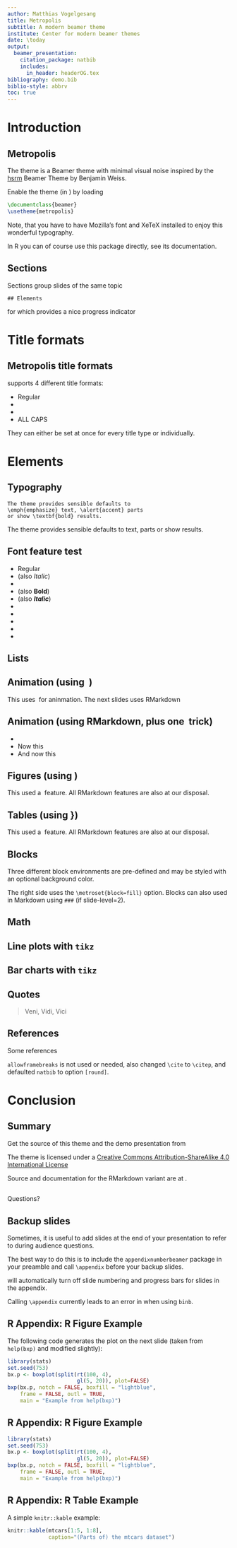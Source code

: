 ```yaml
---
author: Matthias Vogelgesang
title: Metropolis
subtitle: A modern beamer theme
institute: Center for modern beamer themes
date: \today
output: 
  beamer_presentation:
    citation_package: natbib
    includes:
      in_header: headerOG.tex
bibliography: demo.bib
biblio-style: abbrv
toc: true
---
```


# Introduction

## Metropolis

The \themename theme is a Beamer theme with minimal visual noise inspired
by the [hsrm](https://github.com/hsrmbeamertheme/hsrmbeamertheme) Beamer
Theme by Benjamin Weiss.


Enable the theme (in \LaTeX) by loading

```tex
\documentclass{beamer}
\usetheme{metropolis}
```

Note, that you have to have Mozilla's \emph{Fira Sans} font and XeTeX
installed to enjoy this wonderful typography.

\scriptsize In R you can of course use this package directly, see its documentation.

## Sections

Sections group slides of the same topic

```
## Elements
```

for which \themename provides a nice progress indicator \ldots


# Title formats

## Metropolis title formats

\themename supports 4 different title formats:

- Regular
- \textsc{Small caps}
- \textsc{all small caps}
- ALL CAPS

They can either be set at once for every title type or individually.


<!-- \metroset{titleformat frame=smallcaps} -->
<!-- ## Small caps -->

<!-- This frame uses the \texttt{smallcaps} title format. -->

<!-- \begin{alertblock}{Potential Problems} -->
<!-- Be aware that not every font supports small caps. If for example you -->
<!-- typeset your presentation with pdfTeX and the Computer Modern Sans Serif -->
<!-- font, every text in small caps will be typeset with the Computer Modern -->
<!-- Serif font instead.  -->
<!-- \end{alertblock} -->




<!-- \metroset{titleformat frame=allsmallcaps} -->
<!-- ## All small caps -->

<!-- This frame uses the \texttt{allsmallcaps} title format. -->

<!-- \begin{alertblock}{Potential problems} -->
<!-- As this title format also uses small caps you face the same problems as -->
<!-- with the \texttt{smallcaps} title format. Additionally this format can -->
<!-- cause some other problems. Please refer to the documentation if you -->
<!-- consider using it. -->

<!-- As a rule of thumb: just use it for plaintext-only titles. -->
<!-- \end{alertblock} -->


# Elements

## Typography

```
The theme provides sensible defaults to
\emph{emphasize} text, \alert{accent} parts
or show \textbf{bold} results.
```

\begin{center}becomes\end{center}

The theme provides sensible defaults to \emph{emphasize} text,
\alert{accent} parts or show \textbf{bold} results.


## Font feature test

- Regular
- \textit{Italic} (also _Italic_)
- \textsc{Small Caps}
- \textbf{Bold} (also **Bold**)
- \textbf{\textit{Bold Italic}} (also **_Italic_**)
- \textbf{\textsc{Bold Small Caps}}
- \texttt{Monospace}
- \texttt{\textit{Monospace Italic}}
- \texttt{\textbf{Monospace Bold}}
- \texttt{\textbf{\textit{Monospace Bold Italic}}}


## Lists
\begin{columns}[T,onlytextwidth]
  \column{0.33\textwidth}
    Items
    \begin{itemize}
      \item Milk \item Eggs \item Potatoes
    \end{itemize}

  \column{0.33\textwidth}
    Enumerations
    \begin{enumerate}
      \item First, \item Second and \item Last.
    \end{enumerate}

  \column{0.33\textwidth}
    Descriptions
    \begin{description}
      \item[PowerPoint] Meeh. \item[Beamer] Yeeeha.
    \end{description}
\end{columns}


## Animation (using \LaTeX\ )

\begin{itemize}[<+- | alert@+>]
  \item \alert<4>{This is\only<4>{ really} important}
  \item Now this
  \item And now this
\end{itemize}

\bigskip
\scriptsize This uses \LaTeX\ for aninmation. The next slides uses RMarkdown

## Animation (using RMarkdown, plus one \LaTeX\ trick)

::: incremental 

- \alert<4>{This is\only<4>{ really} important}
- Now this
- And now this

:::



## Figures (using \LaTeX)

\begin{figure}
  \newcounter{density}
  \setcounter{density}{20}
  \begin{tikzpicture}
    \def\couleur{alerted text.fg}
    \path[coordinate] (0,0)  coordinate(A)
                ++( 90:5cm) coordinate(B)
                ++(0:5cm) coordinate(C)
                ++(-90:5cm) coordinate(D);
    \draw[fill=\couleur!\thedensity] (A) -- (B) -- (C) --(D) -- cycle;
    \foreach \x in {1,...,40}{%
        \pgfmathsetcounter{density}{\thedensity+20}
        \setcounter{density}{\thedensity}
        \path[coordinate] coordinate(X) at (A){};
        \path[coordinate] (A) -- (B) coordinate[pos=.10](A)
                              -- (C) coordinate[pos=.10](B)
                              -- (D) coordinate[pos=.10](C)
                              -- (X) coordinate[pos=.10](D);
        \draw[fill=\couleur!\thedensity] (A)--(B)--(C)-- (D) -- cycle;
    }
  \end{tikzpicture}
  \caption{Rotated square from
  \href{http://www.texample.net/tikz/examples/rotated-polygons/}{texample.net}.}
\end{figure}

\scriptsize This used a \LaTeX\ feature. All RMarkdown features are also at our disposal.


## Tables (using \LaTeX})

\begin{table}
  \caption{Largest cities in the world (source: Wikipedia)}
  \begin{tabular}{@{} lr @{}}
    \toprule
    City & Population\\
    \midrule
    Mexico City & 20,116,842\\
    Shanghai & 19,210,000\\
    Peking & 15,796,450\\
    Istanbul & 14,160,467\\
    \bottomrule
  \end{tabular}
\end{table}

\scriptsize This used a \LaTeX\ feature. All RMarkdown features are also at our disposal.


## Blocks

Three different block environments are pre-defined and may be styled with an
optional background color.

\begin{columns}[T,onlytextwidth]
  \column{0.5\textwidth}
    \begin{block}{Default}
      Block content.
    \end{block}

    \begin{alertblock}{Alert}
      Block content.
    \end{alertblock}

    \begin{exampleblock}{Example}
      Block content.
    \end{exampleblock}

  \column{0.5\textwidth}

     \metroset{block=fill}

    \begin{block}{Default}
      Block content.
    \end{block}

    \begin{alertblock}{Alert}
      Block content.
    \end{alertblock}

    \begin{exampleblock}{Example}
      Block content.
    \end{exampleblock}

\end{columns}

\bigskip

\scriptsize The right side uses the `\metroset{block=fill}` option. Blocks
can also used in Markdown using `###` (if slide-level=2).


## Math

\begin{equation*}
    e = \lim_{n\to \infty} \left(1 + \frac{1}{n}\right)^n
\end{equation*}

## Line plots with `tikz`

\begin{figure}
  \begin{tikzpicture}
    \begin{axis}[
      mlineplot,
      width=0.9\textwidth,
      height=6cm,
    ]

      \addplot {sin(deg(x))};
      \addplot+[samples=100] {sin(deg(2*x))};

    \end{axis}
  \end{tikzpicture}
\end{figure}


## Bar charts with `tikz`

\begin{figure}
  \begin{tikzpicture}
    \begin{axis}[
      mbarplot,
      xlabel={Foo},
      ylabel={Bar},
      width=0.9\textwidth,
      height=6cm,
    ]

    \addplot plot coordinates {(1, 20) (2, 25) (3, 22.4) (4, 12.4)};
    \addplot plot coordinates {(1, 18) (2, 24) (3, 23.5) (4, 13.2)};
    \addplot plot coordinates {(1, 10) (2, 19) (3, 25) (4, 15.2)};

    \legend{lorem, ipsum, dolor}

    \end{axis}
  \end{tikzpicture}
\end{figure}


## Quotes

> Veni, Vidi, Vici

## References

Some references \citep{knuth92,ConcreteMath,Simpson,Er01,greenwade93}

\bigskip

\scriptsize `allowframebreaks` is not used or needed, also changed `\cite` to
`\citep`, and defaulted `natbib` to option `[round]`.


# Conclusion

## Summary

Get the source of this theme and the demo presentation from

\begin{center}\url{https://github.com/matze/mtheme}\end{center}

The theme \emph{itself} is licensed under a [Creative Commons
Attribution-ShareAlike 4.0 International
License](http://creativecommons.org/licenses/by-sa/4.0/)

\begin{center}\ccbysa\end{center}

\scriptsize Source and documentation for the RMarkdown variant are at \url{https://github.com/eddelbuettel/binb}.


## {.standout}
Questions? 




## Backup slides

Sometimes, it is useful to add slides at the end of your presentation to
refer to during audience questions.

The best way to do this is to include the `appendixnumberbeamer`
package in your preamble and call `\appendix` before your backup slides.

\themename will automatically turn off slide numbering and progress bars for
slides in the appendix.

\scriptsize Calling `\appendix` currently leads to an error in when using `binb`.

## R Appendix: R Figure Example

The following code generates the plot on the next slide (taken from
`help(bxp)` and modified slightly):

```r
library(stats)
set.seed(753)
bx.p <- boxplot(split(rt(100, 4),
                      gl(5, 20)), plot=FALSE)
bxp(bx.p, notch = FALSE, boxfill = "lightblue",
    frame = FALSE, outl = TRUE,
    main = "Example from help(bxp)")
```  

## R Appendix: R Figure Example
  
```r
library(stats)
set.seed(753)
bx.p <- boxplot(split(rt(100, 4),
                      gl(5, 20)), plot=FALSE)
bxp(bx.p, notch = FALSE, boxfill = "lightblue",
    frame = FALSE, outl = TRUE,
    main = "Example from help(bxp)")
```  

## R Appendix: R Table Example
  
A simple `knitr::kable` example:  

```r
knitr::kable(mtcars[1:5, 1:8],
             caption="(Parts of) the mtcars dataset")
```




